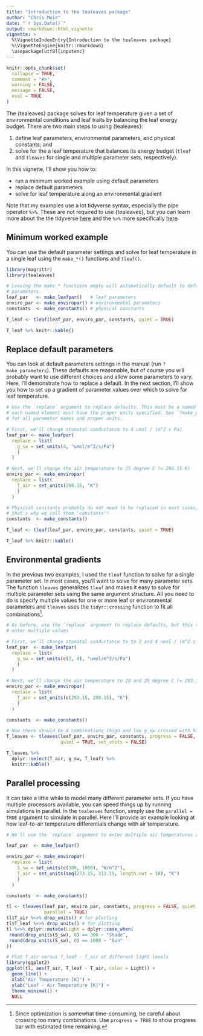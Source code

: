 ```yaml
---
title: "Introduction to the tealeaves package"
author: "Chris Muir"
date: "`r Sys.Date()`"
output: rmarkdown::html_vignette
vignette: >
  %\VignetteIndexEntry{Introduction to the tealeaves package}
  %\VignetteEngine{knitr::rmarkdown}
  \usepackage[utf8]{inputenc}
---
```


```r
knitr::opts_chunk$set(
  collapse = TRUE,
  comment = "#>",
  warning = FALSE,
  message = FALSE,
  eval = TRUE
)
```

The {tealeaves} package solves for leaf temperature given a set of environmental conditions and leaf traits by balancing the leaf energy budget. There are two main steps to using {tealeaves}:

1. define leaf parameters, environmental parameters, and physical constants; and 
2. solve for the a leaf temperature that balances its energy budget (`tleaf` and `tleaves` for single and multiple parameter sets, respectively).

In this vignette, I'll show you how to:

- run a minimum worked example using default parameters
- replace default parameters
- solve for leaf temperature along an environmental gradient

Note that my examples use a lot tidyverse syntax, especially the pipe operator `%>%`. These are not required to use {tealeaves}, but you can learn more about the the tidyverse [here](https://www.tidyverse.org) and the `%>%` more specifically [here](https://magrittr.tidyverse.org/).

## Minimum worked example

You can use the default parameter settings and solve for leaf temperature in a single leaf using the `make_*()` functions and `tleaf()`.

```r

library(magrittr)
library(tealeaves)

# Leaving the make_* functions empty will automatically default to defaults
# parameters.
leaf_par   <- make_leafpar()   # leaf parameters
enviro_par <- make_enviropar() # environmental parameters
constants  <- make_constants() # physical constants

T_leaf <- tleaf(leaf_par, enviro_par, constants, quiet = TRUE)

T_leaf %>% knitr::kable()

```

## Replace default parameters

You can look at default parameters settings in the manual (run `?make_parameters`). These defaults are reasonable, but of course you will probably want to use different choices and allow some parameters to vary. Here, I'll demonstrate how to replace a default. In the next section, I'll show you how to set up a gradient of parameter values over which to solve for leaf temperature.

```r

# Use the `replace` argument to replace defaults. This must be a named list, and
# each named element must have the proper units specified. See `?make_parameters`
# for all parameter names and proper units.

# First, we'll change stomatal conductance to 4 umol / (m^2 s Pa)
leaf_par <- make_leafpar(
  replace = list(
    g_sw = set_units(4, "umol/m^2/s/Pa")
    )
  )

# Next, we'll change the air temperature to 25 degree C (= 298.15 K)
enviro_par <- make_enviropar(
  replace = list(
    T_air = set_units(298.15, "K")
    )
  )

# Physical constants probably do not need to be replaced in most cases,
# that's why we call them 'constants'!
constants  <- make_constants()

T_leaf <- tleaf(leaf_par, enviro_par, constants, quiet = TRUE)

T_leaf %>% knitr::kable()

```

## Environmental gradients

In the previous two examples, I used the `tleaf` function to solve for a single parameter set. In most cases, you'll want to solve for many parameter sets. The function `tleaves` generalizes `tleaf` and makes it easy to solve for multiple parameter sets using the same argument structure. All you need to do is specify multiple values for one or more leaf or environmental parameters and `tleaves` uses the `tidyr::crossing` function to fit all combinations^[Since optimization is somewhat time-consuming, be careful about crossing too many combinations. Use `progress = TRUE` to show progress bar with estimated time remaining.].

```r

# As before, use the `replace` argument to replace defaults, but this time we
# enter multiple values

# First, we'll change stomatal conductance to to 2 and 4 umol / (m^2 s Pa)
leaf_par  <- make_leafpar(
  replace = list(
    g_sw = set_units(c(2, 4), "umol/m^2/s/Pa")
    )
  )

# Next, we'll change the air temperature to 20 and 25 degree C (= 293.15 and 298.15 K)
enviro_par <- make_enviropar(
  replace = list(
    T_air = set_units(c(293.15, 298.15), "K")
    )
  )

constants  <- make_constants()

# Now there should be 4 combinations (high and low g_sw crossed with high and low T_air)
T_leaves <- tleaves(leaf_par, enviro_par, constants, progress = FALSE, 
                    quiet = TRUE, set_units = FALSE)

T_leaves %>% 
  dplyr::select(T_air, g_sw, T_leaf) %>%
  knitr::kable()

```

## Parallel processing

It can take a little while to model many different parameter sets. If you have multiple processors available, you can speed things up by running simulations in parallel. In the `tealeaves` function, simply use the `parallel = TRUE` argument to simulate in parallel. Here I'll provide an example looking at how leaf-to-air temperature differentials change with air temperature.

```r

# We'll use the `replace` argument to enter multiple air temperatures and two light levels

leaf_par  <- make_leafpar()

enviro_par <- make_enviropar(
  replace = list(
    S_sw = set_units(c(300, 1000), "W/m^2"),
    T_air = set_units(seq(273.15, 313.15, length.out = 10), "K")
    )
  )

constants  <- make_constants()

tl <- tleaves(leaf_par, enviro_par, constants, progress = FALSE, quiet = TRUE,
              parallel = TRUE)
tl$T_air %<>% drop_units() # for plotting
tl$T_leaf %<>% drop_units() # for plotting
tl %<>% dplyr::mutate(Light = dplyr::case_when(
 round(drop_units(S_sw), 0) == 300 ~ "Shade",
 round(drop_units(S_sw), 0) == 1000 ~ "Sun"
))

# Plot T_air versus T_leaf - T_air at different light levels
library(ggplot2)
ggplot(tl, aes(T_air, T_leaf - T_air, color = Light)) +
  geom_line() +
  xlab("Air Temperature [K]") +
  ylab("Leaf - Air Temperature [K]") +
  theme_minimal() +
  NULL

```